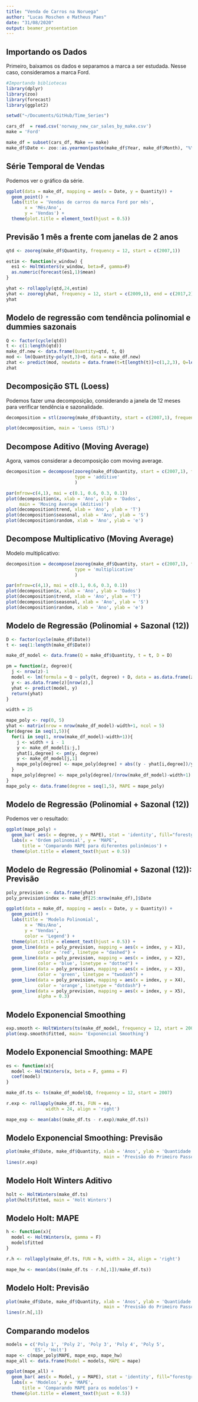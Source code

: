 ```yaml
---
title: "Venda de Carros na Noruega"
author: "Lucas Moschen e Matheus Paes"
date: "31/08/2020"
output: beamer_presentation
---
```


## Importando os Dados

Primeiro, baixamos os dados e separamos a marca a ser estudada. Nesse caso, consideramos a marca Ford.

\vspace{10pt}

```r
#Importando bibliotecas
library(dplyr)
library(zoo)
library(forecast)
library(ggplot2)

setwd("~/Documents/GitHub/Time_Series")
```

\tiny

```r
cars_df  = read.csv('norway_new_car_sales_by_make.csv')
make = 'Ford'

make_df = subset(cars_df, Make == make)
make_df$Date <- zoo::as.yearmon(paste(make_df$Year, make_df$Month), "%Y %m")
```

## Série Temporal de Vendas

Podemos ver o gráfico da série.

\tiny
```r
ggplot(data = make_df, mapping = aes(x = Date, y = Quantity)) + 
  geom_point() + 
  labs(title = 'Vendas de carros da marca Ford por mês', 
       x = 'Mês/Ano', 
       y = 'Vendas') + 
  theme(plot.title = element_text(hjust = 0.5))
```

## Previsão 1 mês a frente com janelas de 2 anos
\tiny
```r
qtd <- zooreg(make_df$Quantity, frequency = 12, start = c(2007,1))

estim <- function(v_window) {
  es1 <- HoltWinters(v_window, beta=F, gamma=F)
  as.numeric(forecast(es1,1)$mean)
}

yhat <- rollapply(qtd,24,estim)
yhat <- zooreg(yhat, frequency = 12, start = c(2009,1), end = c(2017,2))
yhat
```


## Modelo de regressão com tendência polinomial e dummies sazonais
\tiny
```r
Q <- factor(cycle(qtd))
t <- c(1:length(qtd))
make_df.new <- data.frame(Quantity=qtd, t, Q)
mod <- lm(Quantity~poly(t,3)+Q, data = make_df.new)
zhat <- predict(mod, newdata = data.frame(t=t[length(t)]+c(1,2,3), Q=levels(Q)[1:3]))
zhat
```


## Decomposição STL (Loess)

Podemos fazer uma decomposição, considerando a janela de 12 meses para verificar tendência e sazonalidade. 

\tiny

```r
decomposition = stl(zooreg(make_df$Quantity, start = c(2007,1), frequency = 12), s.window = 12)
```

```r
plot(decomposition, main = 'Loess (STL)')
```

## Decompose Aditivo (Moving Average)

Agora, vamos considerar a decomposição com moving average.

\tiny

```r
decomposition = decompose(zooreg(make_df$Quantity, start = c(2007,1), frequency = 12), 
                          type = 'additive'
                          )
```

```r
par(mfrow=c(4,1), mai = c(0.1, 0.6, 0.3, 0.1))
plot(decomposition$x, xlab = 'Ano', ylab = 'Dados', 
     main = 'Moving Average (Aditivo)')
plot(decomposition$trend, xlab = 'Ano', ylab = 'T')
plot(decomposition$seasonal, xlab = 'Ano', ylab = 'S')
plot(decomposition$random, xlab = 'Ano', ylab = 'e')
```

## Decompose Multiplicativo (Moving Average)

Modelo multiplicativo:

\tiny

```r
decomposition = decompose(zooreg(make_df$Quantity, start = c(2007,1), frequency = 12), 
                          type = 'multiplicative'
                          )
```

```r
par(mfrow=c(4,1), mai = c(0.1, 0.6, 0.3, 0.1))
plot(decomposition$x, xlab = 'Ano', ylab = 'Dados')
plot(decomposition$trend, xlab = 'Ano', ylab = 'T')
plot(decomposition$seasonal, xlab = 'Ano', ylab = 'S')
plot(decomposition$random, xlab = 'Ano', ylab = 'e')
```

## Modelo de Regressão (Polinomial + Sazonal (12))

\tiny

```r
D <- factor(cycle(make_df$Date))
t <- seq(1:length(make_df$Date))

make_df_model <- data.frame(Q = make_df$Quantity, t = t, D = D)

pm = function(z, degree){
  j <- nrow(z)-1
  model <- lm(formula = Q ~ poly(t, degree) + D, data = as.data.frame(z)[1:j,])
  y <- as.data.frame(z)[nrow(z),]
  yhat <- predict(model, y)
  return(yhat)
}

width = 25

mape_poly <- rep(0, 5)
yhat <- matrix(nrow = nrow(make_df_model)-width+1, ncol = 5)
for(degree in seq(1,5)){
  for(i in seq(1, nrow(make_df_model)-width+1)){
    j <- width + i - 1
    y <- make_df_model[i:j,]
    yhat[i,degree] <- pm(y, degree)
    y <- make_df_model[j,1]
    mape_poly[degree] <- mape_poly[degree] + abs((y - yhat[i,degree])/y)
  }
  mape_poly[degree] <- mape_poly[degree]/(nrow(make_df_model)-width+1)  
}
mape_poly <- data.frame(degree = seq(1,5), MAPE = mape_poly)
```

## Modelo de Regressão (Polinomial + Sazonal (12))

Podemos ver o resultado: 

```r
ggplot(mape_poly) + 
  geom_bar( aes(x = degree, y = MAPE), stat = 'identity', fill="forestgreen", alpha=0.5) + 
  labs(x = 'Ordem polinomial', y = 'MAPE', 
      title = 'Comparando MAPE para diferentes polinômios') + 
  theme(plot.title = element_text(hjust = 0.5))
```

## Modelo de Regressão (Polinomial + Sazonal (12)): Previsão

```r
poly_prevision <- data.frame(yhat)
poly_prevision$index <- make_df[25:nrow(make_df),]$Date

ggplot(data = make_df, mapping = aes(x = Date, y = Quantity)) + 
  geom_point() + 
  labs(title = 'Modelo Polinomial', 
       x = 'Mês/Ano', 
       y = 'Vendas',
       color = 'Legend') + 
  theme(plot.title = element_text(hjust = 0.5)) + 
  geom_line(data = poly_prevision, mapping = aes(x = index, y = X1), 
            color = 'red', linetype = "dashed") + 
  geom_line(data = poly_prevision, mapping = aes(x = index, y = X2),
            color = 'blue', linetype = "dotted") + 
  geom_line(data = poly_prevision, mapping = aes(x = index, y = X3), 
            color = 'green', linetype = "twodash") + 
  geom_line(data = poly_prevision, mapping = aes(x = index, y = X4), 
            color = 'orange', linetype = "dotdash") +
  geom_line(data = poly_prevision, mapping = aes(x = index, y = X5), 
            alpha = 0.3) 
```

## Modelo Exponencial Smoothing

\tiny

```r
exp.smooth <- HoltWinters(ts(make_df_model, frequency = 12, start = 2007), beta = F, gamma = F)
plot(exp.smooth$fitted, main= 'Exponencial Smoothing')
```

## Modelo Exponencial Smoothing: MAPE

\tiny

```r
es <- function(x){
  model <- HoltWinters(x, beta = F, gamma = F)
  coef(model)
}

make_df.ts <- ts(make_df_model$Q, frequency = 12, start = 2007)

r.exp <- rollapply(make_df.ts, FUN = es, 
               width = 24, align = 'right')

mape_exp <- mean(abs((make_df.ts - r.exp)/make_df.ts))
```

## Modelo Exponencial Smoothing: Previsão

\tiny

```r
plot(make_df$Date, make_df$Quantity, xlab = 'Anos', ylab = 'Quantidade de vendas', 
                                     main = 'Previsão do Primeiro Passo ES')
lines(r.exp)
```

## Modelo Holt Winters Aditivo

\tiny

```r
holt <- HoltWinters(make_df.ts)
plot(holt$fitted, main = 'Holt Winters')
```

## Modelo Holt: MAPE 

\tiny

```r
h <- function(x){
  model <- HoltWinters(x, gamma = F)
  model$fitted
}

r.h <- rollapply(make_df.ts, FUN = h, width = 24, align = 'right')

mape_hw <- mean(abs((make_df.ts - r.h[,1])/make_df.ts))
```

## Modelo Holt: Previsão

\tiny

```r
plot(make_df$Date, make_df$Quantity, xlab = 'Anos', ylab = 'Quantidade de vendas', 
                                     main = 'Previsão do Primeiro Passo Holt')
lines(r.h[,1])
```

## Comparando modelos 

```r
models = c('Poly 1', 'Poly 2', 'Poly 3', 'Poly 4', 'Poly 5', 
          'ES', 'Holt')
mape <- c(mape_poly$MAPE, mape_exp, mape_hw)
mape_all <- data.frame(Model = models, MAPE = mape)

ggplot(mape_all) + 
  geom_bar( aes(x = Model, y = MAPE), stat = 'identity', fill="forestgreen", alpha=0.5) + 
  labs(x = 'Modelos', y = 'MAPE', 
      title = 'Comparando MAPE para os modelos') + 
  theme(plot.title = element_text(hjust = 0.5))
```



